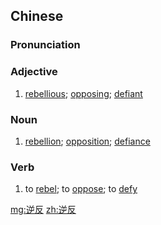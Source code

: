 ==Chinese==
{{zh-forms}}

===Pronunciation===
{{zh-pron
|m=nìfǎn
|cat=a,n,v
}}

===Adjective===
{{zh-adj}}

# [[rebellious]]; [[opposing]]; [[defiant]]

===Noun===
{{zh-noun}}

# [[rebellion]]; [[opposition]]; [[defiance]]

===Verb===
{{zh-verb}}

# to [[rebel]]; to [[oppose]]; to [[defy]]

[[mg:逆反]]
[[zh:逆反]]